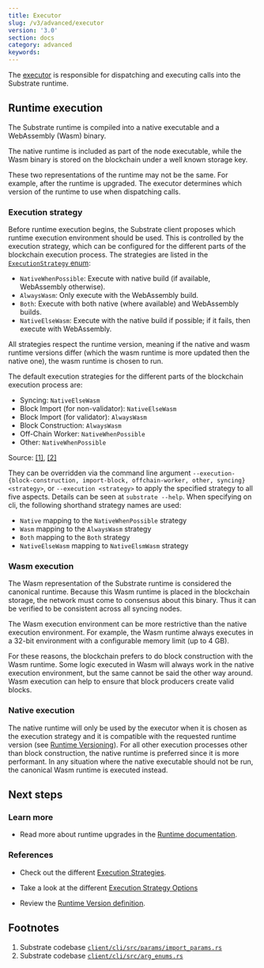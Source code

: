 ```yaml
---
title: Executor
slug: /v3/advanced/executor
version: '3.0' 
section: docs
category: advanced
keywords:
---
```


The [executor](/v3/getting-started/glossary#executor) is responsible for dispatching and executing 
calls into the Substrate runtime.

## Runtime execution

The Substrate runtime is compiled into a native executable and a WebAssembly (Wasm) binary.

The native runtime is included as part of the node executable, while the Wasm binary is stored on
the blockchain under a well known storage key.

These two representations of the runtime may not be the same. For example, after the runtime is
upgraded. The executor determines which version of the runtime to use when dispatching calls.

### Execution strategy

Before runtime execution begins, the Substrate client proposes which runtime execution environment
should be used. This is controlled by the execution strategy, which can be configured for the
different parts of the blockchain execution process. The strategies are listed in the
[`ExecutionStrategy` enum](/rustdocs/latest/sp_state_machine/enum.ExecutionStrategy.html):

- `NativeWhenPossible`: Execute with native build (if available, WebAssembly otherwise).
- `AlwaysWasm`: Only execute with the WebAssembly build.
- `Both`: Execute with both native (where available) and WebAssembly builds.
- `NativeElseWasm`: Execute with the native build if possible; if it fails, then execute with WebAssembly.

All strategies respect the runtime version, meaning if the native and wasm runtime versions differ
(which the wasm runtime is more updated then the native one), the wasm runtime is chosen to run.

The default execution strategies for the different parts of the blockchain execution process are:

- Syncing: `NativeElseWasm`
- Block Import (for non-validator): `NativeElseWasm`
- Block Import (for validator): `AlwaysWasm`
- Block Construction: `AlwaysWasm`
- Off-Chain Worker: `NativeWhenPossible`
- Other: `NativeWhenPossible`

Source: [[1]](#footnotes), [[2]](#footnotes)

They can be overridden via the command line argument `--execution-{block-construction, import-block, offchain-worker, other, syncing} <strategy>`, or `--execution <strategy>` to apply the specified strategy to all five aspects. Details can be seen at `substrate --help`. When specifying on cli, the following shorthand strategy names are used:

- `Native` mapping to the `NativeWhenPossible` strategy
- `Wasm` mapping to the `AlwaysWasm` strategy
- `Both` mapping to the `Both` strategy
- `NativeElseWasm` mapping to `NativeElsmWasm` strategy

### Wasm execution

The Wasm representation of the Substrate runtime is considered the canonical runtime. Because this
Wasm runtime is placed in the blockchain storage, the network must come to consensus about this
binary. Thus it can be verified to be consistent across all syncing nodes.

The Wasm execution environment can be more restrictive than the native execution environment. For
example, the Wasm runtime always executes in a 32-bit environment with a configurable memory limit
(up to 4 GB).

For these reasons, the blockchain prefers to do block construction with the Wasm runtime. Some logic
executed in Wasm will always work in the native execution environment, but the same cannot be said
the other way around. Wasm execution can help to ensure that block producers create valid blocks.

### Native execution

The native runtime will only be used by the executor when it is chosen as the execution strategy and
it is compatible with the requested runtime version (see
[Runtime Versioning](/v3/runtime/upgrades#runtime-versioning)).
For all other execution processes other than block construction, the native runtime is preferred
since it is more performant. In any situation where the native executable should not be run, the
canonical Wasm runtime is executed instead.

## Next steps

### Learn more

- Read more about runtime upgrades in the [Runtime documentation](/v3/runtime/upgrades).

### References

- Check out the different
  [Execution Strategies](/rustdocs/latest/sc_client_api/execution_extensions/struct.ExecutionStrategies.html).

- Take a look at the different
  [Execution Strategy Options](/rustdocs/latest/sp_state_machine/enum.ExecutionStrategy.html)

- Review the
  [Runtime Version definition](/rustdocs/latest/sp_version/struct.RuntimeVersion.html).

## Footnotes

1. Substrate codebase [`client/cli/src/params/import_params.rs`](https://github.com/paritytech/substrate/blob/9b08105b8c/client/cli/src/params/import_params.rs#L115-L124)
2. Substrate codebase [`client/cli/src/arg_enums.rs`](https://github.com/paritytech/substrate/blob/9b08105b8c/client/cli/src/arg_enums.rs#L193-L203)
